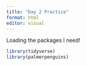 ```yaml
---
title: "Day 2 Practice"
format: html
editor: visual
---
```


Loading the packages I need!

```r
library(tidyverse)
library(palmerpenguins)
```

